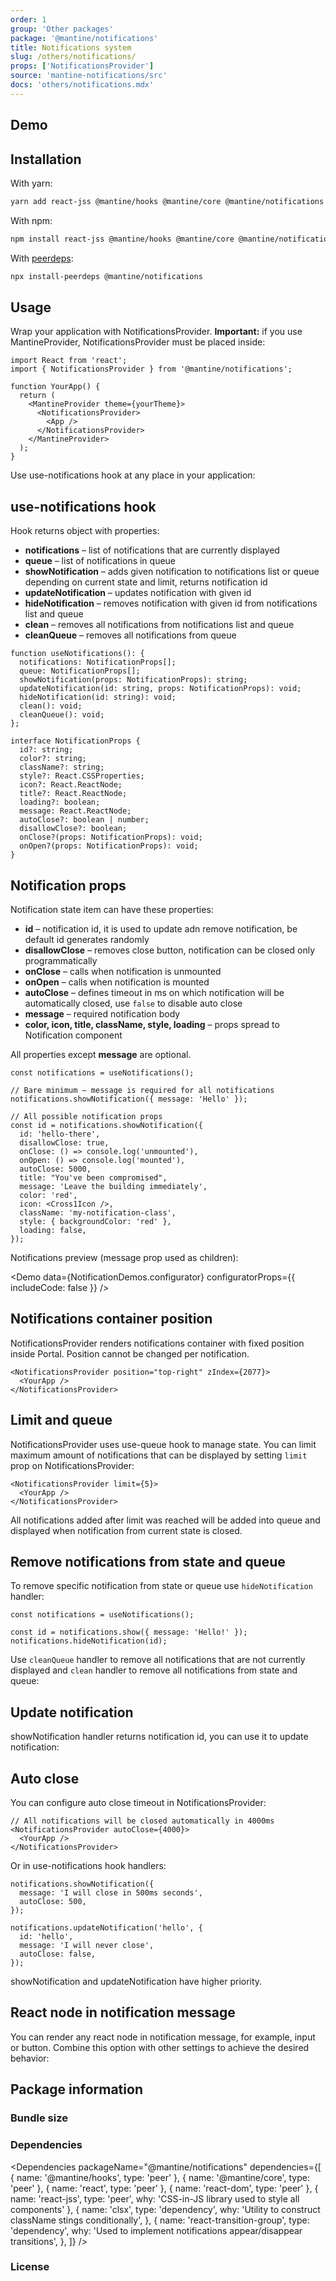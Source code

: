 ```yaml
---
order: 1
group: 'Other packages'
package: '@mantine/notifications'
title: Notifications system
slug: /others/notifications/
props: ['NotificationsProvider']
source: 'mantine-notifications/src'
docs: 'others/notifications.mdx'
---
```



## Demo

<Demo data={MantineNotificationsDemos.root} />

## Installation

With yarn:

```sh
yarn add react-jss @mantine/hooks @mantine/core @mantine/notifications
```

With npm:

```sh
npm install react-jss @mantine/hooks @mantine/core @mantine/notifications
```

With [peerdeps](https://www.npmjs.com/package/install-peerdeps):

```sh
npx install-peerdeps @mantine/notifications
```

## Usage

Wrap your application with NotificationsProvider.
**Important:** if you use MantineProvider, NotificationsProvider must be placed inside:

```tsx
import React from 'react';
import { NotificationsProvider } from '@mantine/notifications';

function YourApp() {
  return (
    <MantineProvider theme={yourTheme}>
      <NotificationsProvider>
        <App />
      </NotificationsProvider>
    </MantineProvider>
  );
}
```

Use use-notifications hook at any place in your application:

<Demo data={MantineNotificationsDemos.base} />

## use-notifications hook

Hook returns object with properties:

- **notifications** – list of notifications that are currently displayed
- **queue** – list of notifications in queue
- **showNotification** – adds given notification to notifications list or queue depending on current state and limit, returns notification id
- **updateNotification** – updates notification with given id
- **hideNotification** – removes notification with given id from notifications list and queue
- **clean** – removes all notifications from notifications list and queue
- **cleanQueue** – removes all notifications from queue

```tsx
function useNotifications(): {
  notifications: NotificationProps[];
  queue: NotificationProps[];
  showNotification(props: NotificationProps): string;
  updateNotification(id: string, props: NotificationProps): void;
  hideNotification(id: string): void;
  clean(): void;
  cleanQueue(): void;
};

interface NotificationProps {
  id?: string;
  color?: string;
  className?: string;
  style?: React.CSSProperties;
  icon?: React.ReactNode;
  title?: React.ReactNode;
  loading?: boolean;
  message: React.ReactNode;
  autoClose?: boolean | number;
  disallowClose?: boolean;
  onClose?(props: NotificationProps): void;
  onOpen?(props: NotificationProps): void;
}
```

## Notification props

Notification state item can have these properties:

- **id** – notification id, it is used to update adn remove notification, be default id generates randomly
- **disallowClose** – removes close button, notification can be closed only programmatically
- **onClose** – calls when notification is unmounted
- **onOpen** – calls when notification is mounted
- **autoClose** – defines timeout in ms on which notification will be automatically closed, use `false` to disable auto close
- **message** – required notification body
- **color, icon, title, className, style, loading** – props spread to <GatsbyLink to="/core/notification/">Notification</GatsbyLink> component

All properties except **message** are optional.

```tsx
const notifications = useNotifications();

// Bare minimum – message is required for all notifications
notifications.showNotification({ message: 'Hello' });

// All possible notification props
const id = notifications.showNotification({
  id: 'hello-there',
  disallowClose: true,
  onClose: () => console.log('unmounted'),
  onOpen: () => console.log('mounted'),
  autoClose: 5000,
  title: "You've been compromised",
  message: 'Leave the building immediately',
  color: 'red',
  icon: <Cross1Icon />,
  className: 'my-notification-class',
  style: { backgroundColor: 'red' },
  loading: false,
});
```

Notifications preview (message prop used as children):

<Demo data={NotificationDemos.configurator} configuratorProps={{ includeCode: false }} />

## Notifications container position

NotificationsProvider renders notifications container with fixed position inside <GatsbyLink to="/core/portal/">Portal</GatsbyLink>.
Position cannot be changed per notification.

```tsx
<NotificationsProvider position="top-right" zIndex={2077}>
  <YourApp />
</NotificationsProvider>
```

## Limit and queue

NotificationsProvider uses <GatsbyLink to="/hooks/use-queue/">use-queue</GatsbyLink> hook to manage state.
You can limit maximum amount of notifications that can be displayed by setting
`limit` prop on NotificationsProvider:

```tsx
<NotificationsProvider limit={5}>
  <YourApp />
</NotificationsProvider>
```

All notifications added after limit was reached will be added into queue
and displayed when notification from current state is closed.

<Demo data={MantineNotificationsDemos.limit} />

## Remove notifications from state and queue

To remove specific notification from state or queue use `hideNotification` handler:

```tsx
const notifications = useNotifications();

const id = notifications.show({ message: 'Hello!' });
notifications.hideNotification(id);
```

Use `cleanQueue` handler to remove all notifications that are not currently displayed and
`clean` handler to remove all notifications from state and queue:

<Demo data={MantineNotificationsDemos.clean} />

## Update notification

showNotification handler returns notification id, you can use it to update notification:

<Demo data={MantineNotificationsDemos.update} />

## Auto close

You can configure auto close timeout in NotificationsProvider:

```tsx
// All notifications will be closed automatically in 4000ms
<NotificationsProvider autoClose={4000}>
  <YourApp />
</NotificationsProvider>
```

Or in use-notifications hook handlers:

```tsx
notifications.showNotification({
  message: 'I will close in 500ms seconds',
  autoClose: 500,
});

notifications.updateNotification('hello', {
  id: 'hello',
  message: 'I will never close',
  autoClose: false,
});
```

showNotification and updateNotification have higher priority.

<Demo data={MantineNotificationsDemos.autoclose} />

## React node in notification message

You can render any react node in notification message, for example, input or button.
Combine this option with other settings to achieve the desired behavior:

<Demo data={MantineNotificationsDemos.interactive} />

## Package information

### Bundle size

<BundleSize packageName="@mantine/notifications" />

### Dependencies

<Dependencies
  packageName="@mantine/notifications"
  dependencies={[
    { name: '@mantine/hooks', type: 'peer' },
    { name: '@mantine/core', type: 'peer' },
    { name: 'react', type: 'peer' },
    { name: 'react-dom', type: 'peer' },
    { name: 'react-jss', type: 'peer', why: 'CSS-in-JS library used to style all components' },
    {
      name: 'clsx',
      type: 'dependency',
      why: 'Utility to construct className stings conditionally',
    },
    {
      name: 'react-transition-group',
      type: 'dependency',
      why: 'Used to implement notifications appear/disappear transitions',
    },
  ]}
/>

### License

<License />
